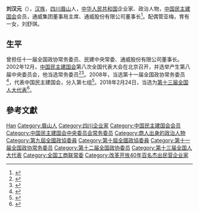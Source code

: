 {{Infobox person|name=刘汉元|birth_date={{birth year and age|1964|12}}|ancestor=[[四川|四川]][[眉山|眉山]]|nationality={{PRC}}|title=[[全国人大代表|全国人大代表]]|ethnicity=[[汉族|汉族]]|gender=男|party=[[中国民主建国会|中国民主建国会]]}}

'''刘汉元'''（{{bd|1964年||}}），[[汉族|汉族]]，[[四川|四川]][[眉山|眉山]]人，[[中华人民共和国|中华人民共和国]]企业家、政治人物，[[中国民主建国会|中国民主建国会]]会员，通威集团董事局主席、通威股份有限公司董事长<ref>{{Cite web |url=http://finance.sina.com.cn/o/20021017/1504267769.html |title=通威集团有限公司总裁刘汉元简历 |accessdate=2018-07-03 |archive-date=2018-07-03 |archive-url=https://web.archive.org/web/20180703050945/http://finance.sina.com.cn/o/20021017/1504267769.html |dead-url=no }}</ref>。配偶管亚梅，育有一女，刘舒琪。

== 生平 ==
曾担任十一届全国政协常务委员、民建中央常委、通威股份有限公司董事长。2002年12月，[[中国民主建国会|中国民主建国会]]第八次全国代表大会在北京召开，并选举产生第八届中央委员会，他当选常务委员<ref>{{Cite book|title=中华人民共和国年鉴 2003 总第23期|last=中华人民共和国年鉴编辑部编辑|publisher=中华人民共和国年鉴社|year=2003.11|pages=277}}</ref><ref>{{Cite book|title=中国改革开放新时期年鉴 2002年|last=[[王振川|王振川]]主编|publisher=[[中国民主法制出版社|中国民主法制出版社]]|year=2014|isbn=978-7-5162-0674-4|location=北京|pages=1090}}</ref>。2008年，当选第十一届全国政协常务委员<ref>{{cite news|title=第十一届全国政协委员名单|url=http://www.indaa.com.cn/zt/2009qglh/zxzs/200903/t20090303_127573.html|accessdate=2013-04-09|newspaper=新华社北京1月25日电 中国人民政治协商会议第十一届全国委员会委员名单(共2237人，2008年1月25日政协第十届全国委员会常务委员会第二十次会议通过)|date=2008年1月25日|deadurl=yes|archiveurl=https://web.archive.org/web/20130928014403/http://www.indaa.com.cn/zt/2009qglh/zxzs/200903/t20090303_127573.html|archivedate=2013年9月28日}}</ref>，代表中国民主建国会，分入第七组<ref>{{cite news|title=全国政协信息-刘汉元|url=http://www.cppcc.gov.cn/CMS/wylibary/showJcwyxtInfoWylibary.action?tabJcwyxt.guid=11W0002370&wytype=wjwy|accessdate=2013-04-11|newspaper=全国政协委员会|archive-date=2015-05-09|archive-url=https://web.archive.org/web/20150509151425/http://www.cppcc.gov.cn/CMS/wylibary/showJcwyxtInfoWylibary.action?tabJcwyxt.guid=11W0002370&wytype=wjwy}}</ref>。2018年2月24日，当选为[[第十三届全国人大代表|第十三届全国人大代表]]<ref>{{Cite web|title=（受权发布）中华人民共和国第十三届全国人民代表大会代表名单-中新网|url=http://www.chinanews.com/gn/2018/02-25/8453959.shtml|accessdate=2021-02-13|work=中新网|archive-date=2018-02-27|archive-url=https://web.archive.org/web/20180227031724/http://www.chinanews.com/gn/2018/02-25/8453959.shtml}}</ref>。

== 參考文獻 ==
{{reflist}}

{{中国民主建国会第八届中央委员会}}
{{中国民主建国会第九届中央委员会}}
{{中国民主建国会第十届中央委员会}}
{{中华全国工商业联合会第十二届执行委员会}}

{{Authority control}}

{{DEFAULTSORT:Liu刘}}
[[Category:刘姓|Han]]
[[Category:眉山人|Category:眉山人]]
[[Category:四川企业家|Category:四川企业家]]
[[Category:中国民主建国会会员|Category:中国民主建国会会员]]
[[Category:中国民主建国会中央委员会常务委员|Category:中国民主建国会中央委员会常务委员]]
[[Category:商人出身的政治人物|Category:商人出身的政治人物]]
[[Category:第九屆全國政協委員|Category:第九屆全國政協委員]]
[[Category:第十屆全國政協委員|Category:第十屆全國政協委員]]
[[Category:第十一届全国政协常务委员|Category:第十一届全国政协常务委员]]
[[Category:第十二届全国政协委员|Category:第十二届全国政协委员]]
[[Category:第十三届全国人大代表|Category:第十三届全国人大代表]]
[[Category:全国工商联常委|Category:全国工商联常委]]
[[Category:改革开放40年百名杰出民营企业家|Category:改革开放40年百名杰出民营企业家]]